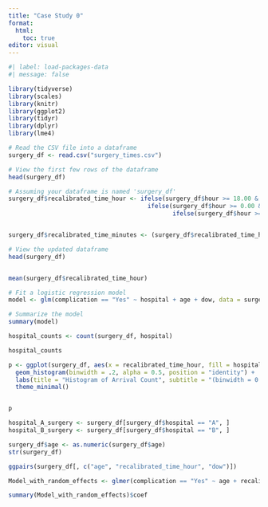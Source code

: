 ```yaml
---
title: "Case Study 0"
format: 
  html:
    toc: true
editor: visual
---
```


```r
#| label: load-packages-data
#| message: false

library(tidyverse)
library(scales)
library(knitr)
library(ggplot2)
library(tidyr)
library(dplyr)
library(lme4)
```



```r
# Read the CSV file into a dataframe
surgery_df <- read.csv("surgery_times.csv")

# View the first few rows of the dataframe
head(surgery_df)

```

```r
# Assuming your dataframe is named 'surgery_df'
surgery_df$recalibrated_time_hour <- ifelse(surgery_df$hour >= 18.00 & surgery_df$hour <= 23.99, surgery_df$hour - 18.00,
                                       ifelse(surgery_df$hour >= 0.00 & surgery_df$hour < 6.00, surgery_df$hour + 6.00,
                                              ifelse(surgery_df$hour >= 6.00 & surgery_df$hour < 12.00, surgery_df$hour - 6.00, surgery_df$hour)))


surgery_df$recalibrated_time_minutes <- (surgery_df$recalibrated_time_hour * 60)

# View the updated dataframe
head(surgery_df)


mean(surgery_df$recalibrated_time_hour)

```

```r
# Fit a logistic regression model
model <- glm(complication == "Yes" ~ hospital + age + dow, data = surgery_df, family = binomial)

# Summarize the model
summary(model)

```


```r
hospital_counts <- count(surgery_df, hospital)

hospital_counts
```






```r
p <- ggplot(surgery_df, aes(x = recalibrated_time_hour, fill = hospital)) +
  geom_histogram(binwidth = .2, alpha = 0.5, position = "identity") +
  labs(title = "Histogram of Arrival Count", subtitle = "(binwidth = 0.2 hours)", x = "# Hours past 6PM", y = "Count") +
  theme_minimal()


p
```


```r

hospital_A_surgery <- surgery_df[surgery_df$hospital == "A", ]
hospital_B_surgery <- surgery_df[surgery_df$hospital == "B", ]

```



```r


surgery_df$age <- as.numeric(surgery_df$age)
str(surgery_df)

ggpairs(surgery_df[, c("age", "recalibrated_time_hour", "dow")])
```

```r
Model_with_random_effects <- glmer(complication == "Yes" ~ age + recalibrated_time_hour + dow + (1 | hospital), data = surgery_df, family = binomial)

summary(Model_with_random_effects)$coef

```






